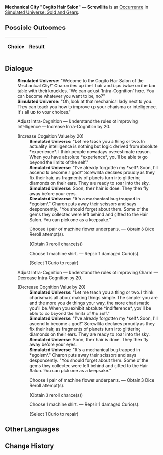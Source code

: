 {{Simulated Universe Event Infobox
|title         = Mechanical City "Cogito Hair Salon" &mdash; Screwllita
|image         = Random Event 10.png
|type          =
|domains_su    = 
|domains_ext   = 
|domains_swarm = 
|domains_gng   = Abnormal
|requirements  =
|prev          = 
|next          = 
|indexRewards  =
|characters    = 
}}
'''Mechanical City "Cogito Hair Salon" &mdash; Screwllita''' is an [[Simulated Universe/Occurrence|Occurrence]] in [[Simulated Universe: Gold and Gears]].

==Possible Outcomes==
{| class="article-table"
!Choice
!Result

|}

<!--
==Gameplay Notes==

-->
==Dialogue==
{{Dialogue Start}}
:'''Simulated Universe:''' "Welcome to the Cogito Hair Salon of the Mechanical City!" Charon ties up their hair and taps twice on the bar table with their knuckles. "We can adjust 'Intra-Cognition' here. You can become whatever you want to be, no?"
:'''Simulated Universe:''' "Oh, look at that mechanical lady next to you. They can teach you how to improve up your charisma or intelligence. It's all up to your choices."
:{{DIcon|Star}} Adjust Intra-Cognition &mdash; Understand the rules of improving Intelligence &mdash; Increase Intra-Cognition by 20.
:;(Increase Cognition Value by 20)
::'''Simulated Universe:''' "Let me teach you a thing or two. In actuality, intelligence is nothing but logic derived from absolute *experience*. I think people nowadays overestimate reason. When you have absolute *experience*, you'll be able to go beyond the limits of the self."
::'''Simulated Universe:''' "I've already forgotten my *self*. Soon, I'll ascend to become a god!" Screwllita declares proudly as they fix their hair, as fragments of planets turn into glittering diamonds on their ears. They are ready to soar into the sky.
::'''Simulated Universe:''' Soon, their hair is done. They then fly away before your eyes.
::'''Simulated Universe:''' "It's a mechanical bug trapped in *egoism*." Charon puts away their scissors and says despondently. "You should forget about them. Some of the gems they collected were left behind and gifted to the Hair Salon. You can pick one as a keepsake."
::{{DIcon|Star}} Choose 1 pair of machine flower underpants. &mdash; Obtain 3 Dice Reroll attempt(s).
::;(Obtain 3 reroll chance(s))
::{{DIcon|Star}} Choose 1 machine shirt. &mdash; Repair 1 damaged Curio(s).
::;(Select 1 Curio to repair)
:{{DIcon|Star}} Adjust Intra-Cognition &mdash; Understand the rules of improving Charm &mdash; Decrease Intra-Cognition by 20.
:;(Decrease Cognition Value by 20)
::'''Simulated Universe:''' "Let me teach you a thing or two. I think charisma is all about making things simple. The simpler you are and the more you do things your way, the more charismatic you'll be. When you exhibit absolute *indifference*, you'll be able to do beyond the limits of the self."
::'''Simulated Universe:''' "I've already forgotten my *self*. Soon, I'll ascend to become a god!" Screwllita declares proudly as they fix their hair, as fragments of planets turn into glittering diamonds on their ears. They are ready to soar into the sky.
::'''Simulated Universe:''' Soon, their hair is done. They then fly away before your eyes.
::'''Simulated Universe:''' "It's a mechanical bug trapped in *egoism*." Charon puts away their scissors and says despondently. "You should forget about them. Some of the gems they collected were left behind and gifted to the Hair Salon. You can pick one as a keepsake."
::{{DIcon|Star}} Choose 1 pair of machine flower underpants. &mdash; Obtain 3 Dice Reroll attempt(s).
::;(Obtain 3 reroll chance(s))
::{{DIcon|Star}} Choose 1 machine shirt. &mdash; Repair 1 damaged Curio(s).
::;(Select 1 Curio to repair)
{{Dialogue End}}

==Other Languages==
{{Other Languages
|en   = Mechanical City "Cogito Hair Salon" &mdash; Screwllita
|zhs  = 机械城「认知理发馆」- 机械咕母
|zht  = 機械城「認知理髮館」- 機械咕母
|ja   = {{Rubi|機械城|きかいじょう}}「{{Rubi|認識理容所|にんしきりようしょ}}」-マザーマキーナ
|ko   = 기계 도시 「인지 미용실」 - 스크루리타
|es   = Peluquería cognitiva de Ciudad Mecánica - Mecanillum
|fr   = Mechacité « Salon de coiffure Cogito » &mdash; Screwllita
|ru   = Салон «Сознание» Машинограда - Механия
|th   = เมืองจักรกล "ร้านทำผม Cogito" - Screwllita
|vi   = Thành Phố Máy Móc "Salon Tóc Nhận Thức" - Screwllita
|de   = Mechanische Stadt: „Frisörsalon Cogito“ &ndash; Screwllita
|id   = Kota Mekanik : "Cogito Hair Salon" - Screwllita
|pt   = Cidade Mecânica "Salão de Cabeleireiro Cogito" - Screwllita
}}

==Change History==
{{Change History|1.6}}
